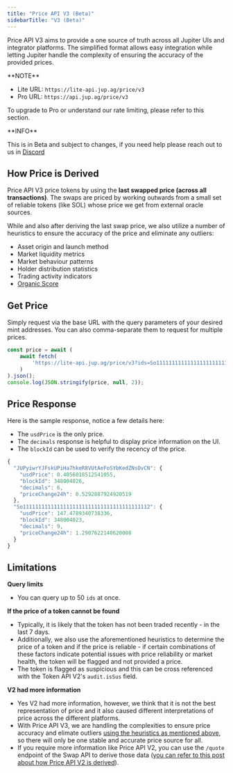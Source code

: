 ```yaml
---
title: "Price API V3 (Beta)"
sidebarTitle: "V3 (Beta)"
---
```


Price API V3 aims to provide a one source of truth across all Jupiter UIs and integrator platforms. The simplified format allows easy integration while letting Jupiter handle the complexity of ensuring the accuracy of the provided prices.

<Info>
  **NOTE**

  * Lite URL: `https://lite-api.jup.ag/price/v3`
  * Pro URL: `https://api.jup.ag/price/v3`

  To upgrade to Pro or understand our rate limiting, please refer to this section.

  <CardGroup>
    <Card title="API Key Setup" href="/portal/setup" icon="key" horizontal/>
    <Card title="API Rate Limit" href="/portal/rate-limit" icon="gauge" horizontal/>
  </CardGroup>
</Info>

<Note>
  **INFO**

  This is in Beta and subject to changes, if you need help please reach out to us in [Discord](https://discord.gg/jup)
</Note>

## How Price is Derived

Price API V3 price tokens by using the **last swapped price (across all transactions)**. The swaps are priced by working outwards from a small set of reliable tokens (like SOL) whose price we get from external oracle sources.

While and also after deriving the last swap price, we also utilize a number of heuristics to ensure the accuracy of the price and eliminate any outliers:

* Asset origin and launch method
* Market liquidity metrics
* Market behaviour patterns
* Holder distribution statistics
* Trading activity indicators
* [Organic Score](/docs/tokens/organic-score)

## Get Price

Simply request via the base URL with the query parameters of your desired mint addresses. You can also comma-separate them to request for multiple prices.

```js
const price = await (
    await fetch(
        'https://lite-api.jup.ag/price/v3?ids=So11111111111111111111111111111111111111112,JUPyiwrYJFskUPiHa7hkeR8VUtAeFoSYbKedZNsDvCN'
    )
).json();
console.log(JSON.stringify(price, null, 2));
```

## Price Response

Here is the sample response, notice a few details here:

* The `usdPrice` is the only price.
* The `decimals` response is helpful to display price information on the UI.
* The `blockId` can be used to verify the recency of the price.

```js
{
  "JUPyiwrYJFskUPiHa7hkeR8VUtAeFoSYbKedZNsDvCN": {
    "usdPrice": 0.4056018512541055,
    "blockId": 348004026,
    "decimals": 6,
    "priceChange24h": 0.5292887924920519
  },
  "So11111111111111111111111111111111111111112": {
    "usdPrice": 147.4789340738336,
    "blockId": 348004023,
    "decimals": 9,
    "priceChange24h": 1.2907622140620008
  }
}
```

## Limitations

**Query limits**

* You can query up to 50 `ids` at once.

**If the price of a token cannot be found**

* Typically, it is likely that the token has not been traded recently - in the last 7 days.
* Additionally, we also use the aforementioned heuristics to determine the price of a token and if the price is reliable - if certain combinations of these factors indicate potential issues with price reliability or market health, the token will be flagged and not provided a price.
* The token is flagged as suspicious and this can be cross referenced with the Token API V2's `audit.isSus` field.

**V2 had more information**

* Yes V2 had more information, however, we think that it is not the best representation of price and it also caused different interpretations of price across the different platforms.
* With Price API V3, we are handling the complexities to ensure price accuracy and elimate outliers [using the heuristics as mentioned above](#how-price-is-derived), so there will only be one stable and accurate price source for all.
* If you require more information like Price API V2, you can use the `/quote` endpoint of the Swap API to derive those data ([you can refer to this post about how Price API V2 is derived](https://www.jupresear.ch/t/introducing-the-price-v2-api/22175)).
